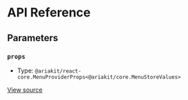 # API Reference

## Parameters

### `props`

- Type: `@ariakit/react-core.MenuProviderProps<@ariakit/core.MenuStoreValues>`

[View source](https://github.com/vtex/shoreline/blob/4b310ee4d/packages/components/src/menu/menu-provider.tsx#L5)
